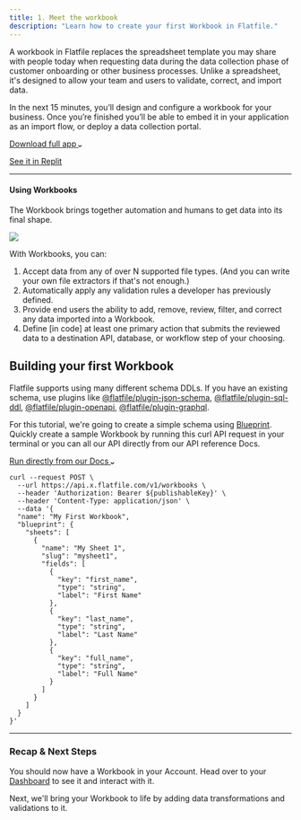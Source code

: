 ```yaml
---
title: 1. Meet the workbook
description: "Learn how to create your first Workbook in Flatfile."
---
```

A workbook in Flatfile replaces the spreadsheet template you may share 
with people today when requesting data during the data collection phase 
of customer onboarding or other business processes. Unlike a spreadsheet, 
it's designed to allow your team and users to validate, correct, and import data.


In the next 15 minutes, you’ll design and configure a workbook 
for your business. Once you’re finished you’ll be able to embed it in your application 
as an import flow, or deploy a data collection portal.

<a target="_blank" class="group px-4 py-1.5 relative inline-flex items-center rounded-full shadow-sm text-sm font-medium" 
href="https://github.com/FlatFilers">
    <span class="absolute inset-0 bg-primary-dark rounded-full group-hover:opacity-[0.9]"></span>
    <span class="z-10 mr-2 text-white">Download full app</span>
    <svg width="6" height="3" class="h-2 overflow-visible -rotate-90 text-white" aria-hidden="true"><path d="M0 0L3 3L6 0" fill="none" stroke="currentColor" stroke-width="1.5" stroke-linecap="round"></path></svg>
</a>

<a target="_blank" href="https://replit.com/@AshleyMulligan/BogusFinancialAssembler#index.ts" class="font-medium hover:text-primary dark:hover:text-primary-light py-1.5 mx-4">See it in Replit</a>

---

#### Using Workbooks

The Workbook brings together automation and humans to get data into its final shape. 

<img src="../images/quickstart/workbook.png" caption="The Flatfile Workbook"/>

With Workbooks, you can:
1. Accept data from any of over N supported file types. (And you can write your own file extractors if that's not enough.)
2. Automatically apply any validation rules a developer has previously defined.
3. Provide end users the ability to add, remove, review, filter, and correct any data imported into a Workbook.
4. Define [in code] at least one primary action that submits the reviewed data to a destination API, database, or workflow step of your choosing.


## Building your first Workbook

Flatfile supports using many different schema DDLs. If you have an existing schema, use plugins like
  [@flatfile/plugin-json-schema](hello.com), [@flatfile/plugin-sql-ddl](hello.com), [@flatfile/plugin-openapi](hello.com), [@flatfile/plugin-graphql](hello.com).
  
For this tutorial, we're going to create a simple schema using <Tooltip tip="Learn more about Blueprint">[Blueprint](../blueprint/overview)</Tooltip>. Quickly create a sample Workbook by running this curl API request in your terminal or you can all our API directly from our API reference Docs.

<a target="_blank" class="group px-4 py-1.5 relative inline-flex items-center rounded-full shadow-sm text-sm font-medium" 
href="https://flatfile.stoplight.io/docs/v10/branches/ashley-mulligan-sample-workbook/tjt005wdogklo-create-a-sample-workbook">
    <span class="absolute inset-0 bg-primary-dark rounded-full group-hover:opacity-[0.9]"></span>
    <span class="z-10 mr-2 text-white">Run directly from our Docs</span>
    <svg width="6" height="3" class="h-2 overflow-visible -rotate-90 text-white" aria-hidden="true"><path d="M0 0L3 3L6 0" fill="none" stroke="currentColor" stroke-width="1.5" stroke-linecap="round"></path></svg>
</a>

```shell
curl --request POST \
  --url https://api.x.flatfile.com/v1/workbooks \
  --header 'Authorization: Bearer ${publishableKey}' \
  --header 'Content-Type: application/json' \
  --data '{
  "name": "My First Workbook",
  "blueprint": {
    "sheets": [
      {
        "name": "My Sheet 1",
        "slug": "mysheet1",
        "fields": [
          {
            "key": "first_name",
            "type": "string",
            "label": "First Name"
          },
          {
            "key": "last_name",
            "type": "string",
            "label": "Last Name"
          },
          {
            "key": "full_name",
            "type": "string",
            "label": "Full Name"
          }
        ]
      }
    ]
  }
}'
```

---

### Recap & Next Steps
You should now have a Workbook in your Account. Head over to your [Dashboard](https://dashboard.flatfile.com) to see it and interact with it. 

Next, we'll bring your Workbook to life by adding data transformations and validations to it. 

